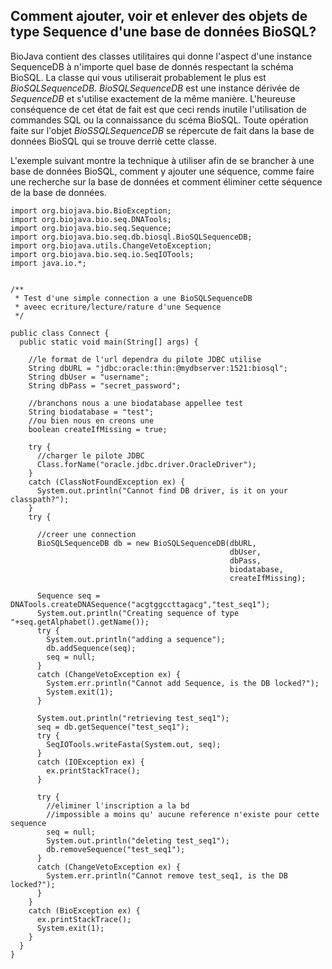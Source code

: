== Comment ajouter, voir et enlever des objets de type Sequence d'une base de donn&eacute;es BioSQL? ==

BioJava contient des classes utilitaires qui donne l'aspect d'une instance SequenceDB &agrave; n'importe quel base de donn&eacute;s respectant la sch&eacute;ma BioSQL. La classe qui vous utiliserait probablement le plus est ''BioSQLSequenceDB''. ''BioSQLSequenceDB'' est une instance d&eacute;riv&eacute;e de ''SequenceDB'' et s'utilise exactement de la m&ecirc;me mani&egrave;re. L'heureuse cons&eacute;quence de cet &eacute;tat de fait est que ceci rends inutile l'utilisation de commandes SQL ou la connaissance du sc&eacute;ma BioSQL. Toute op&eacute;ration faite sur l'objet ''BioSSQLSequenceDB'' se r&eacute;percute de fait dans la base de donn&eacute;es BioSQL qui se trouve derri&egrave; cette classe.

L'exemple suivant montre la technique &agrave; utiliser afin de se brancher &agrave; une base de donn&eacute;es BioSQL, comment y ajouter une s&eacute;quence, comme faire une recherche sur la base de donn&eacute;es et comment &eacute;liminer cette s&eacute;quence de la base de donn&eacute;es.

<pre>
import org.biojava.bio.BioException; 
import org.biojava.bio.seq.DNATools; 
import org.biojava.bio.seq.Sequence; 
import org.biojava.bio.seq.db.biosql.BioSQLSequenceDB; 
import org.biojava.utils.ChangeVetoException; 
import org.biojava.bio.seq.io.SeqIOTools; 
import java.io.*; 


/** 
 * Test d'une simple connection a une BioSQLSequenceDB 
 * aveec ecriture/lecture/rature d'une Sequence 
 */ 

public class Connect { 
  public static void main(String[] args) {
    
    //le format de l'url dependra du pilote JDBC utilise
    String dbURL = "jdbc:oracle:thin:@mydbserver:1521:biosql"; 
    String dbUser = "username"; 
    String dbPass = "secret_password";
    
    //branchons nous a une biodatabase appellee test
    String biodatabase = "test";
    //ou bien nous en creons une
    boolean createIfMissing = true; 

    try {
      //charger le pilote JDBC
      Class.forName("oracle.jdbc.driver.OracleDriver"); 
    } 
    catch (ClassNotFoundException ex) { 
      System.out.println("Cannot find DB driver, is it on your classpath?"); 
    } 
    try {
      
      //creer une connection
      BioSQLSequenceDB db = new BioSQLSequenceDB(dbURL, 
                                                 dbUser, 
                                                 dbPass, 
                                                 biodatabase, 
                                                 createIfMissing); 
      
      Sequence seq = DNATools.createDNASequence("acgtggccttagacg","test_seq1"); 
      System.out.println("Creating sequence of type "+seq.getAlphabet().getName()); 
      try { 
        System.out.println("adding a sequence"); 
        db.addSequence(seq); 
        seq = null; 
      } 
      catch (ChangeVetoException ex) { 
        System.err.println("Cannot add Sequence, is the DB locked?"); 
        System.exit(1); 
      } 

      System.out.println("retrieving test_seq1"); 
      seq = db.getSequence("test_seq1"); 
      try { 
        SeqIOTools.writeFasta(System.out, seq); 
      } 
      catch (IOException ex) { 
        ex.printStackTrace(); 
      } 

      try { 
        //eliminer l'inscription a la bd
        //impossible a moins qu' aucune reference n'existe pour cette sequence 
        seq = null;
        System.out.println("deleting test_seq1");
        db.removeSequence("test_seq1"); 
      } 
      catch (ChangeVetoException ex) { 
        System.err.println("Cannot remove test_seq1, is the DB locked?"); 
      } 
    } 
    catch (BioException ex) { 
      ex.printStackTrace(); 
      System.exit(1); 
    } 
  } 
}
</pre>